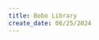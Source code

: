 ```yaml
---
title: Bobo Library
create_date: 06/25/2024
---
```


<MdxYoutube
src="_Z8gUeT48qw"
title="Demo Sign In feature"
caption="Demo Sign In feature"
/>

<MdxYoutube
src="fCso_ykYrk8"
title="Demo Sign Up feature"
caption="Demo Sign Up feature"
/>

<MdxYoutube
src="Vyczki7Ng-Q"
title="Demo change user avatar and add library"
caption="Demo change user avatar and add library"
/>

<MdxYoutube
src="xel6mnyhkIc"
title="Demo Review feature"
caption="Demo Review feature"
/>

<MdxYoutube
src="GxjJgr7K6Ho"
title="Demo Recommended System feature"
caption="Demo Recommended System feature"
/>

<MdxImage
src="https://drive.google.com/uc?export=view&id=1d9ePKs-Vjcb5oEf08x6vZM4YrqJrq1Wf"
alt="User Homepage"
caption="User Homepage"
height="400"
width="800"
/>
